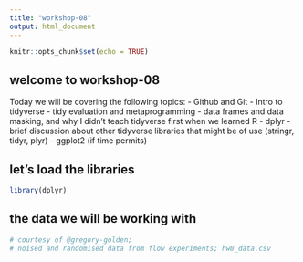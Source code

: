 ```yaml
---
title: "workshop-08"
output: html_document
---
```


```r
knitr::opts_chunk$set(echo = TRUE)
```

## welcome to workshop-08
Today we will be covering the following topics:
- Github and Git
- Intro to tidyverse
  - tidy evaluation and metaprogramming
  - data frames and data masking, and why I didn't teach tidyverse first when we learned R
  - dplyr
  - brief discussion about other tidyverse libraries that might be of use (stringr, tidyr, plyr)
  - ggplot2 (if time permits)

## let's load the libraries  
```r
library(dplyr)


```

  
## the data we will be working with
```r
# courtesy of @gregory-golden;
# noised and randomised data from flow experiments; hw8_data.csv
```


